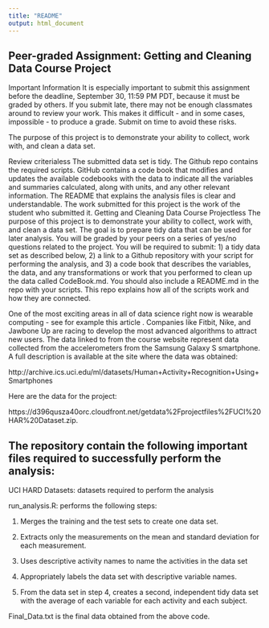 ```yaml
---
title: "README"
output: html_document
---
```



## Peer-graded Assignment: Getting and Cleaning Data Course Project

Important Information
It is especially important to submit this assignment before the deadline, September 30, 11:59 PM PDT, because it must be graded by others. If you submit late, there may not be enough classmates around to review your work. This makes it difficult - and in some cases, impossible - to produce a grade. Submit on time to avoid these risks.

The purpose of this project is to demonstrate your ability to collect, work with, and clean a data set.

Review criterialess 
The submitted data set is tidy.
The Github repo contains the required scripts.
GitHub contains a code book that modifies and updates the available codebooks with the data to indicate all the variables and summaries calculated, along with units, and any other relevant information.
The README that explains the analysis files is clear and understandable.
The work submitted for this project is the work of the student who submitted it.
Getting and Cleaning Data Course Projectless 
The purpose of this project is to demonstrate your ability to collect, work with, and clean a data set. The goal is to prepare tidy data that can be used for later analysis. You will be graded by your peers on a series of yes/no questions related to the project. You will be required to submit: 1) a tidy data set as described below, 2) a link to a Github repository with your script for performing the analysis, and 3) a code book that describes the variables, the data, and any transformations or work that you performed to clean up the data called CodeBook.md. You should also include a README.md in the repo with your scripts. This repo explains how all of the scripts work and how they are connected.

One of the most exciting areas in all of data science right now is wearable computing - see for example this article . Companies like Fitbit, Nike, and Jawbone Up are racing to develop the most advanced algorithms to attract new users. The data linked to from the course website represent data collected from the accelerometers from the Samsung Galaxy S smartphone. A full description is available at the site where the data was obtained:

http://archive.ics.uci.edu/ml/datasets/Human+Activity+Recognition+Using+Smartphones

Here are the data for the project:

https://d396qusza40orc.cloudfront.net/getdata%2Fprojectfiles%2FUCI%20HAR%20Dataset.zip.

## The repository contain the following important files required to successfully perform the analysis:

UCI HARD Datasets: datasets required to perform the analysis

run_analysis.R: performs the following steps: 

  1. Merges the training and the test sets to create one data set. 
  
  2. Extracts only the measurements on the mean and standard deviation for each      measurement.
  
  3. Uses descriptive activity names to name the activities in the data set
  
  4. Appropriately labels the data set with descriptive variable names.
  
  5. From the data set in step 4, creates a second, independent tidy data set        with the average of each variable for each activity and each subject.

Final_Data.txt is the final data obtained from the above code.

